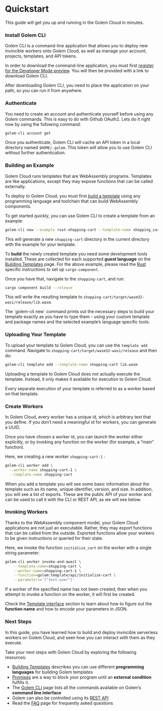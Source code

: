 
# Quickstart

This guide will get you up and running in the Golem Cloud in minutes.

### Install Golem CLI

Golem CLI is a command-line application that allows you to deploy new invincible workers onto Golem Cloud, as well as manage your account, projects, templates, and API tokens.

In order to download the command-line application, you must first [register for the Developer Mode preview](https://golem.cloud/sign-up). You will then be provided with a link to download Golem CLI.

After downloading Golem CLI, you need to place the application on your path, so you can run it from anywhere.

### Authenticate

You need to create an account and authenticate yourself before using any Golem commands. This is easy to do with Github OAuth2. Lets do it right now by using the following command:

```bash filename="Terminal" copy
golem-cli account get
```

Once you authenticate, Golem CLI will cache an API token in a local directory named `$HOME/.golem`. This token will allow you to use Golem CLI without further authentication.

### Building an Example

Golem Cloud runs templates that are WebAssembly programs. Templates are like applications, except they may expose functions that can be called externally.

To deploy to Golem Cloud, you must first [build a template](/building-templates) using any programming language and toolchain that can build WebAssembly components.

To get started quickly, you can use Golem CLI to create a template from an example:

```bash filename="Terminal" copy
golem-cli new --example rust-shopping-cart --template-name shopping_cart
```

This will generate a new `shopping-cart` directory in the current directory with the example for your template.

To **build** the newly created template you need some development tools installed. These are collected for each supported **guest language** on the [Building Templates](/building-templates) page. For the above example, please read the [Rust](/building-templates/tier-2/rust) specific instructions to set up `cargo-component`.

Once you have that, navigate to the `shopping-cart`, and run:

```bash filename="Terminal" copy
cargo component build --release
```

This will write the resulting template to `shopping-cart/target/wasm32-wasi/release/lib.wasm`.

<Callout>
  The `golem-cli new` command prints out the necessary steps to build your template exactly as you
  have to type them - using your custom template and package names and the selected example’s
  language specific tools.
</Callout>

### Uploading Your Template

To upload your template to Golem Cloud, you can use the `template add` command. Navigate to `shopping-cart/target/wasm32-wasi/release` and then do:

```bash filename="Terminal" copy
golem-cli template add --template-name shopping-cart lib.wasm
```

Uploading a template to Golem Cloud does not actually execute the template. Instead, it only makes it available for execution to Golem Cloud.

Every separate execution of your template is referred to as a _worker_ based on that template.

### Create Workers

In Golem Cloud, every worker has a unique id, which is arbitrary text that you define. If you don’t need a meaningful id for workers, you can generate a UUID.

Once you have chosen a worker id, you can launch the worker either explicitly, or by invoking any function on the worker (for example, a “main” function).

Here, we creating a new worker `shopping-cart-1` :

```bash filename="Terminal" copy
golem-cli worker add \
  --worker-name shopping-cart-1 \
  --template-name shopping-cart
```

When you add a template you will see some basic information about the template such as its name, unique identifier, version, and size. In addition, you will see a list of exports. These are the public API of your worker and can be used to call it with the CLI or REST API, as we will see below.

### Invoking Workers

Thanks to the WebAssembly component model, your Golem Cloud applications are not just an executable. Rather, they may export functions that can be called from the outside. Exported functions allow your workers to be given instructions or queried for their state.

Here, we invoke the function `initialize_cart` on the worker with a single string parameter:

```bash filename="Terminal" copy
golem-cli worker invoke-and-await \
    --template-name=shopping-cart \
    --worker-name=shopping-cart-1 \
    --function=golem:template/api/initialize-cart \
    --parameters='["test-user"]'
```

If a worker of the specified name has not been created, then when you attempt to invoke a function on the worker, it will first be created.

Check the [Template interface](/template-interface) section to learn about how to figure out the **function name** and how to encode your parameters in JSON.

### Next Steps

In this guide, you have learned how to build and deploy invincible serverless workers on Golem Cloud, and seen how you can interact with them as they execute.

Take your next steps with Golem Cloud by exploring the following resources:

- [Building Templates](/building-templates) describes you can use different **programming languages** for building Golem templates
- [Promises](/promises) are a way to block your program until an **external condition** fulfills it.
- The [Golem CLI](/golem-cli) page lists all the commands available on Golem’s **command line interface**
- Golem can also be controlled using its [REST API](/rest-api)
- Read the [FAQ](/faq) page for frequently asked questions
